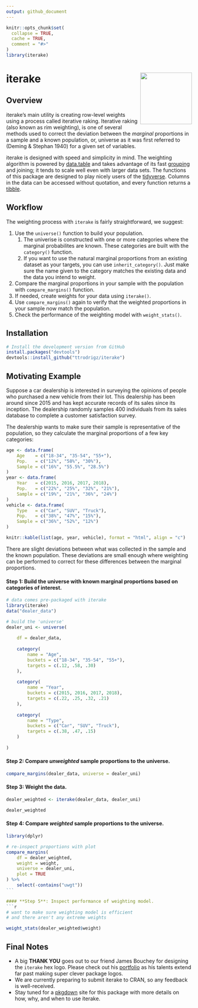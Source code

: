 ```yaml
---
output: github_document
---
```


```r
knitr::opts_chunk$set(
  collapse = TRUE,
  cache = TRUE,
  comment = "#>"
)
library(iterake)
```

# iterake <img src=logo/ITERAKE_LOGO_01.png width=140 height=140 align="right" />  

## Overview 

iterake's main utility is creating row-level weights using a process called iterative raking. Iterative raking (also known as rim weighting), is one of several methods used to correct the deviation between the *marginal* proportions in a sample and a known population, or, universe as it was first referred to (Deming & Stephan 1940) for a given set of variables.  

iterake is designed with speed and simplicity in mind. The weighting algorithm is powered by [data.table](https://github.com/Rdatatable/data.table/wiki) and takes advantage of its fast [grouping](https://github.com/Rdatatable/data.table/wiki/Benchmarks-:-Grouping) and joining; it tends to scale well even with larger data sets. The functions of this package are designed to play nicely users of the  [tidyverse](https://github.com/tidyverse/tidyverse). Columns in the data can be accessed without quotation, and every function returns a [tibble](https://github.com/tidyverse/tibble).  

## Workflow  

The weighting process with `iterake` is fairly straightforward, we suggest:  

1. Use the `universe()` function to build your population. 
    1. The univerise is constructed with one or more categories where the marginal probabilites are known. These categories are built with the `category()` function.
    2. If you want to use the natural marginal proportions from an existing dataset as your targets, you can use `inherit_category()`. Just make sure the name given to the category matches the existing data and the data you intend to weight.
2. Compare the marginal proportions in your sample with the population with `compare_margins()` function.  
3. If needed, create weights for your data using `iterake()`.  
4. Use `compare_margins()` again to verify that the weighted proportions in your sample now match the population.  
5. Check the performance of the weighting model with `weight_stats()`.  
  
## Installation
``` r
# Install the development version from GitHub
install.packages("devtools")
devtools::install_github("ttrodrigz/iterake")
```

## Motivating Example
Suppose a car dealership is interested in surveying the opinions of people who purchased a new vehicle from their lot. This dealership has been around since 2015 and has kept accurate records of its sales since its inception. The dealership randomly samples 400 individuals from its sales database to complete a customer satisfaction survey.  

The dealership wants to make sure their sample is representative of the population, so they calculate the marginal proportions of a few key categories:

```r
age <- data.frame(
    Age    = c("18-34", "35-54", "55+"),
    Pop.   = c("12%", "58%", "30%"),
    Sample = c("16%", "55.5%", "28.5%")
)
year <- data.frame(
    Year   = c(2015, 2016, 2017, 2018),
    Pop.   = c("22%", "25%", "32%", "21%"),
    Sample = c("19%", "21%", "36%", "24%")
)
vehicle <- data.frame(
    Type   = c("Car", "SUV", "Truck"),
    Pop.   = c("38%", "47%", "15%"),
    Sample = c("36%", "52%", "12%")
)

knitr::kable(list(age, year, vehicle), format = "html", align = "c")
```

There are slight deviations between what was collected in the sample and the known population. These deviations are small enough where weighting can be performed to correct for these differences between the marginal proportions.

#### **Step 1**: Build the universe with known marginal proportions based on categories of interest.
```r
# data comes pre-packaged with iterake
library(iterake)
data("dealer_data")

# build the 'universe'
dealer_uni <- universe(
    
    df = dealer_data,
    
    category(
        name = "Age",
        buckets = c("18-34", "35-54", "55+"),
        targets = c(.12, .58, .30)
    ),
    
    category(
        name = "Year",
        buckets = c(2015, 2016, 2017, 2018),
        targets = c(.22, .25, .32, .21)
    ),
    
    category(
        name = "Type",
        buckets = c("Car", "SUV", "Truck"),
        targets = c(.38, .47, .15)
    )
    
)
```  

#### **Step 2**: Compare *unweighted* sample proportions to the universe.  
```r
compare_margins(dealer_data, universe = dealer_uni)
```

#### **Step 3**: Weight the data.
```r
dealer_weighted <- iterake(dealer_data, dealer_uni)

dealer_weighted
```

#### **Step 4**: Compare *weighted* sample proportions to the universe.  
````r
library(dplyr)

# re-inspect proportions with plot
compare_margins(
    df = dealer_weighted, 
    weight = weight, 
    universe = dealer_uni,
    plot = TRUE
) %>%
    select(-contains("uwgt"))
```

#### **Step 5**: Inspect performance of weighting model.
```r
# want to make sure weighting model is efficient 
# and there aren't any extreme weights

weight_stats(dealer_weighted$weight)
````

## Final Notes
* A big **THANK YOU** goes out to our friend James Bouchey for designing the `iterake` hex logo. Please check out his [portfolio](https://jamesbouchey.myportfolio.com/) as his talents extend far past making super clever package logos.  
* We are currently preparing to submit iterake to CRAN, so any feedback is well-received.  
* Stay tuned for a [pkgdown](https://github.com/r-lib/pkgdown) site for this package with more details on how, why, and when to use iterake.
